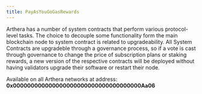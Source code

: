 ```yaml
---
title: PayAsYouGoGasRewards
---
```


Arthera has a number of system contracts that perform various protocol-level tasks. The choice to decouple some
functionality form the main blockchain node to system contract is related to upgradeability.
All System Contracts are upgradeble through a governance process, so if a vote is cast through governance
to change the price of subscription plans or staking rewards, a new version of the respective contracts will be deployed
without having validators upgrade their software or restart their node.

<Alert severity='info'>
    Available on all Arthera networks at address: <strong>0x000000000000000000000000000000000000Aa06</strong>
</Alert>
<br/>

